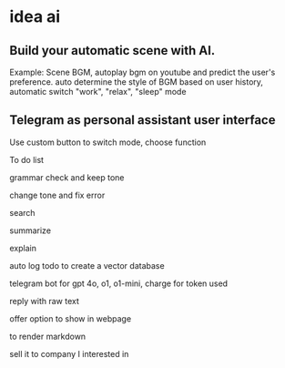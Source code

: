 # idea ai

## Build your automatic scene with AI.

Example: Scene BGM, autoplay bgm on youtube and predict the user's preference. auto determine the style of BGM based on user history, automatic switch "work", "relax", "sleep" mode

## Telegram as personal assistant user interface

Use custom button to switch mode, choose function

To do list

grammar check and keep tone

change tone and fix error

search

summarize

explain

auto log todo to create a vector database

telegram bot for gpt 4o, o1, o1-mini, charge for token used

reply with raw text

offer option to show in webpage

to render markdown

sell it to company I interested in
